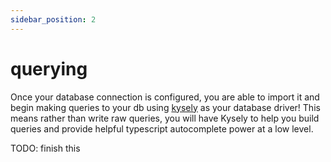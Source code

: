 ```yaml
---
sidebar_position: 2
---
```


# querying

Once your database connection is configured, you are able to import it and begin making queries to your db using [kysely](https://kysely.dev) as your database driver! This means rather than write raw queries, you will have Kysely to help you build queries and provide helpful typescript autocomplete power at a low level.

TODO: finish this
